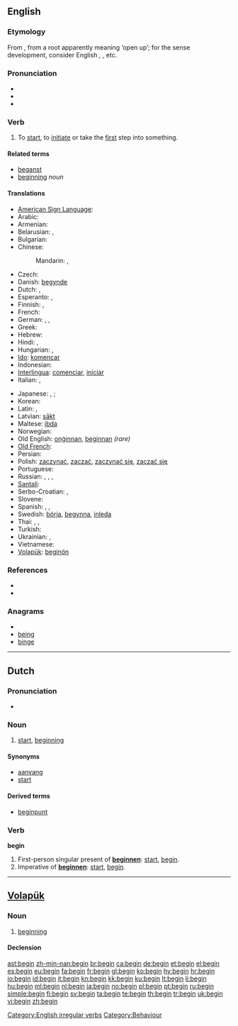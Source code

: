 {{wikipedia}}
==English==

{{rank|circumstances|sitting|Christ|788|begin|wait|laughed|opportunity}}

===Etymology===
From {{etyl|ang|en}} {{term|beginnan|lang=ang}}, from a {{proto|Germanic|lang=en}} root apparently meaning ‘open up’; for the sense development, consider English {{term|open fire|lang=en}}, {{term|opening ceremony|lang=en}}, etc.

===Pronunciation===
* {{IPA|/bɪˈgɪn/}}
* {{audio|en-us-begin.ogg|Audio (US)}}
* {{audio|En-uk-to begin.ogg|Audio (UK)}}

===Verb===
{{en-verb|begins|beginning|began|begun}}

# To [[start]], to [[initiate]] or take the [[first]] step into something.

====Related terms====
* [[beganst]]
* [[beginning]] ''noun''

====Translations====
{{trans-top|To start, to initiate or take the first step into something.}}
* [[American Sign Language]]: {{tø|ase|1@InFinger-PalmDown-OpenB@CenterChesthigh 1@InFinger-PalmUp-OpenB@CenterChesthigh|xs=American Sign Language}}
* Arabic: {{t|ar|بدأ|tr=báda’a|sc=Arab}}
* Armenian: {{t-|hy|սկսել|tr=sksel}}
* Belarusian: {{t|be|пачынаць|tr=pačynác'|sc=Cyrl}} {{impf}},  {{t|be|пачаць|tr=pačác'|sc=Cyrl}} {{pf}}
* Bulgarian: {{t|bg|започвам}}
* Chinese:
*: Mandarin: {{t|zh|開始|sc=Hani}},  {{t|zh|开始|tr=kāishǐ|sc=Hani}}
* Czech: {{t+|cs|začít}}
* Danish: [[begynde]]
* Dutch: {{t+|nl|beginnen}}, {{t+|nl|aanvangen}}
* Esperanto: {{t-|eo|komenci|xs=Esperanto}},  {{t-|eo|eki|xs=Esperanto}}
* Finnish: {{t+|fi|alkaa}}, {{t+|fi|aloittaa}}
* French: {{t+|fr|commencer}}
* German: {{t+|de|anfangen}}, {{t+|de|beginnen}}, {{t+|de|starten}}
* Greek: {{t+|el|αρχίζω|tr=archízo}}
* Hebrew: {{t|he|התחיל|tr=hitkhíl}}
* Hindi: {{t|hi|शुरू करना|tr=śurū karnā|sc=Deva}} {{qualifier|transitive}}, {{t|hi|शुरू होना|tr=śurū hōnā|sc=Deva}} {{qualifier|intransitive}}
* Hungarian: {{t+|hu|kezd}}, {{t+|hu|elkezd}}
* [[Ido]]: [[komencar]]
* Indonesian: {{t-|id|mulai|xs=Indonesian}}
* [[Interlingua]]: [[comenciar]], [[iniciar]]
* Italian: {{t+|it|cominciare}}, {{t+|it|iniziare}}
{{trans-mid}}
* Japanese: {{t|ja|始める|tr=はじめる, hajimeru|sc=Jpan}} {{qualifier|transitive}},  {{t|ja|開始する|tr=かいしする, kaishi-suru|sc=Jpan}}; {{t|ja|始まる|tr=はじまる, hajimaru|sc=Jpan}} {{qualifier|intransitive}}
* Korean: {{t|ko|시작하다|tr=sijak-hada|sc=Kore}}
* Latin: {{t-|la|incipere}}, {{t-|la|initiare}}
* Latvian: [[sākt]]
* Maltese: [[ibda]]
* Norwegian: {{t+|no|begynne}}
* Old English: [[onginnan|onġinnan]], [[beginnan]] ''(rare)''
* [[Old French]]: {{tø|fro|cumancer}}
* Persian: {{t|fa|اغاز کردن|tr=aghāz kardan|sc=fa-Arab}}
* Polish: [[zaczynać]], [[zacząć]], [[zaczynać się]], [[zacząć się]]
* Portuguese: {{t+|pt|começar}}
* Russian: {{t+|ru|начинать|tr=načinát'|sc=Cyrl}} {{impf}}, {{t+|ru|начать|tr=načát'|sc=Cyrl}} {{pf}} {{qualifier|transitive}}, {{t|ru|начинаться|tr=načinát'sja|sc=Cyrl}} {{impf}}, {{t|ru|начаться|tr=načát'sja|sc=Cyrl}}  {{pf}} {{qualifier|intransitive}}
* [[Santali]]: {{tø|sat|ᱮᱦᱳᱵ|tr=ehop'|sc=Olck}}
* Serbo-Croatian: {{t|sh|почети|alt=по̀че̄ти|sc=Cyrl}},  {{t|sh|početi|alt=pòčēti}}
* Slovene: {{t+|sl|začeti}}
* Spanish: {{t+|es|comenzar}}, {{t+|es|iniciar}}, {{t+|es|empezar}}
* Swedish: [[börja]], [[begynna]], [[inleda]]
* Thai: {{t|th|เริ่ม|tr=rêrm|sc=Thai}},  {{t|th|เริ่มต้น|tr=rêrm dtôn|sc=Thai}},  {{t|th|เริ่มทำ|tr= rêrm tam|sc=Thai}}
* Turkish: {{t+|tr|başlamak}}
* Ukrainian: {{t|uk|починати|tr=počynáty|sc=Cyrl}} {{impf}},  {{t|uk|почати|tr=počáty|sc=Cyrl}} {{impf}}
* Vietnamese: {{t|vi|bắt đầu}}
* [[Volapük]]: [[beginön]]
{{trans-bottom}}

===References===
* {{R:Century 1911}}
* {{R:Webster 1913}}

===Anagrams===
* {{alphagram|begin}}
* [[being#English|being]]
* [[binge#English|binge]]


[[Category:English irregular verbs]]

----

==Dutch==

===Pronunciation===
* {{audio|Nl-begin.ogg|audio}}

===Noun===
{{nl-noun|g=n|-|beginnetje}}

# [[start]], [[beginning]]

====Synonyms====
* [[aanvang]]
* [[start#Dutch|start]]

====Derived terms====
* [[beginpunt]]

===Verb===
'''begin'''

# First-person singular present of '''[[beginnen]]''': [[start]], [[begin]].
# Imperative of '''[[beginnen]]''': [[start]], [[begin]].

----

==[[Volapük]]==

===Noun===
{{infl|vo|noun}}

# [[beginning]]

====Declension====
{{vo-noun}}

[[Category:Behaviour]]

[[ast:begin]]
[[zh-min-nan:begin]]
[[br:begin]]
[[ca:begin]]
[[de:begin]]
[[et:begin]]
[[el:begin]]
[[es:begin]]
[[eu:begin]]
[[fa:begin]]
[[fr:begin]]
[[gl:begin]]
[[ko:begin]]
[[hy:begin]]
[[hr:begin]]
[[io:begin]]
[[id:begin]]
[[it:begin]]
[[kn:begin]]
[[kk:begin]]
[[ku:begin]]
[[lt:begin]]
[[li:begin]]
[[hu:begin]]
[[ml:begin]]
[[nl:begin]]
[[ja:begin]]
[[no:begin]]
[[pl:begin]]
[[pt:begin]]
[[ru:begin]]
[[simple:begin]]
[[fi:begin]]
[[sv:begin]]
[[ta:begin]]
[[te:begin]]
[[th:begin]]
[[tr:begin]]
[[uk:begin]]
[[vi:begin]]
[[zh:begin]]